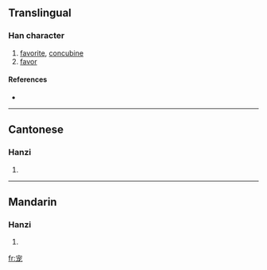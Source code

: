 {{see|寵}}
==Translingual==

===Han character===
{{Han char|rn=40|rad=宀|as=05|sn=8|four=|canj=十戈大心 (JIKP)}}

# [[favorite]], [[concubine]]
# [[favor]]

====References====
* {{Han ref|kx=0284.081|hdz=20920.020|uh=5BA0|ud=23456}}

----

==Cantonese==

===Hanzi===
{{yue-hanzi|jyut=|y=chung2}}

# {{defn|Cantonese}}

----

==Mandarin==

===Hanzi===
{{cmn-hanzi|tra=寵|pin=[[chǒng]] ([[chong3]])|wg=ch'ung<sup>3</sup>}}

# {{defn|Mandarin}}

[[fr:宠]]